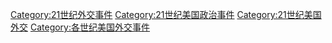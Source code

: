 [[Category:21世纪外交事件|Category:21世纪外交事件]]
[[Category:21世纪美国政治事件|Category:21世纪美国政治事件]]
[[Category:21世纪美国外交|Category:21世纪美国外交]]
[[Category:各世纪美国外交事件‎|Category:各世纪美国外交事件‎]]